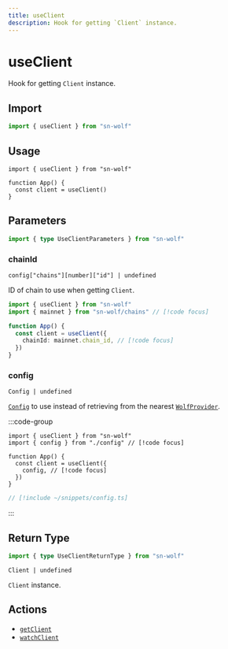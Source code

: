 ```yaml
---
title: useClient
description: Hook for getting `Client` instance.
---
```


# useClient

Hook for getting `Client` instance.

## Import

```ts
import { useClient } from "sn-wolf"
```

## Usage

```tsx [index.tsx]
import { useClient } from "sn-wolf"

function App() {
  const client = useClient()
}
```

## Parameters

```ts
import { type UseClientParameters } from "sn-wolf"
```

### chainId

`config["chains"][number]["id"] | undefined`

ID of chain to use when getting `Client`.

```ts [index.ts]
import { useClient } from "sn-wolf"
import { mainnet } from "sn-wolf/chains" // [!code focus]

function App() {
  const client = useClient({
    chainId: mainnet.chain_id, // [!code focus]
  })
}
```

### config

`Config | undefined`

[`Config`](/react/api/createConfig#config) to use instead of retrieving from the nearest [`WolfProvider`](/react/api/WolfProvider).

:::code-group
```tsx [index.tsx]
import { useClient } from "sn-wolf"
import { config } from "./config" // [!code focus]

function App() {
  const client = useClient({
    config, // [!code focus]
  })
}
```

```ts [config.ts]
// [!include ~/snippets/config.ts]
```
:::

## Return Type

```ts
import { type UseClientReturnType } from "sn-wolf"
```

`Client | undefined`

`Client` instance.

## Actions

- [`getClient`](/core/actions/getClient)
- [`watchClient`](/core/actions/watchClient)
